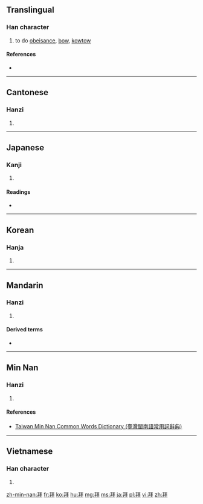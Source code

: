 {{also|拝}}
==Translingual==

===Han character===
{{Han char|rn=64|rad=手|as=05|sn=9|four=2155<sub>0</sub>|canj=竹手一手十 (HQMQJ)|ids=⿰[[龵]]⿱[[一]][[丰]]}}

# to do [[obeisance]], [[bow]], [[kowtow]]

====References====
* {{Han ref|kx=0427.020|dkj=11969|dj=0775.060|hdz=31846.070|uh=62DC|ud=25308|bh=ABF4|bd=44020}}

----

==Cantonese==

===Hanzi===
{{yue-hanzi|jyut=[[baai1]], [[baai3]]|y=baai1, baai3}}

# {{defn|lang=yue|sort=手05}}

----

==Japanese==

===Kanji===
{{ja-kanji|grade=|rs=手05|style=ky|shin=拝}}

# {{defn|lang=ja|sort=手05}}

====Readings====
* {{ja-readings|goon=[[へ]] (he)|kanon=[[はい]] (hai)|kun=[[おがむ]] (ogamu)}}

----

==Korean==

===Hanja===
{{ko-hanja|hangeul=배|eumhun=|rv=bae|mr=pae|y=pay}}

# {{defn|lang=ko|sort=手05}}

----

==Mandarin==

===Hanzi===
{{cmn-hanzi|pin=[[bài]] ([[bai4]]), [[yōng]] ([[yong1]])|wg=pai<sup>4</sup>, yung<sup>1</sup>}}

# {{defn|lang=cmn|sort=手05}}

====Derived terms====
* {{l|cmn|拜拜}}

----

==Min Nan==

===Hanzi===
{{nan-hanzi|tlpa=pài (pai<sup>3</sup>)}}

# {{defn|lang=nan|sort=手05}}

====References====
*[http://twblg.dict.edu.tw/holodict_new/result_detail.jsp?n_no=4921&curpage=1&sample=%E6%8B%9C&radiobutton=1&querytarget=1&limit=20&pagenum=2&rowcount=21 Taiwan Min Nan Common Words Dictionary (臺灣閩南語常用詞辭典)]

----

==Vietnamese==

===Han character===
{{vi-hantu|[[bái]], [[vái]], [[bay]], [[bây]], [[phai]], [[phải]]|rs=手05}}

# {{defn|lang=vi|sort=手05}}

[[zh-min-nan:拜]]
[[fr:拜]]
[[ko:拜]]
[[hu:拜]]
[[mg:拜]]
[[ms:拜]]
[[ja:拜]]
[[pl:拜]]
[[vi:拜]]
[[zh:拜]]